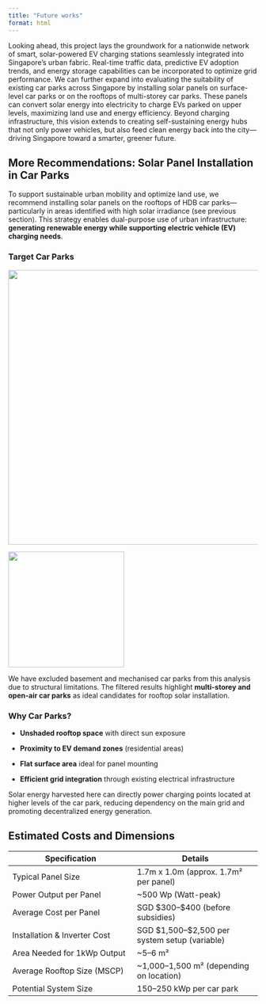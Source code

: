 ```yaml
---
title: "Future works"
format: html
---
```


Looking ahead, this project lays the groundwork for a nationwide network of smart, solar-powered EV charging stations seamlessly integrated into Singapore’s urban fabric. Real-time traffic data, predictive EV adoption trends, and energy storage capabilities can be incorporated to optimize grid performance. We can further expand into evaluating the suitability of existing car parks across Singapore by installing solar panels on surface-level car parks or on the rooftops of multi-storey car parks. These panels can convert solar energy into electricity to charge EVs parked on upper levels, maximizing land use and energy efficiency. Beyond charging infrastructure, this vision extends to creating self-sustaining energy hubs that not only power vehicles, but also feed clean energy back into the city—driving Singapore toward a smarter, greener future.

## More Recommendations: Solar Panel Installation in Car Parks

To support sustainable urban mobility and optimize land use, we recommend installing solar panels on the rooftops of HDB car parks—particularly in areas identified with high solar irradiance (see previous section). This strategy enables dual-purpose use of urban infrastructure: **generating renewable energy while supporting electric vehicle (EV) charging needs**.

### **Target Car Parks**

::: {layout-ncol="2"}
![](images/clipboard-2181096509.png){width="555"}

![](images/clipboard-1598341178.png){width="234"}
:::

We have excluded basement and mechanised car parks from this analysis due to structural limitations. The filtered results highlight **multi-storey and open-air car parks** as ideal candidates for rooftop solar installation.

### **Why Car Parks?**

-   **Unshaded rooftop space** with direct sun exposure

-   **Proximity to EV demand zones** (residential areas)

-   **Flat surface area** ideal for panel mounting

-   **Efficient grid integration** through existing electrical infrastructure

Solar energy harvested here can directly power charging points located at higher levels of the car park, reducing dependency on the main grid and promoting decentralized energy generation.

## Estimated Costs and Dimensions

| Specification | Details |
|----|----|
| Typical Panel Size | 1.7m x 1.0m (approx. 1.7m² per panel) |
| Power Output per Panel | \~500 Wp (Watt-peak) |
| Average Cost per Panel | SGD \$300–\$400 (before subsidies) |
| Installation & Inverter Cost | SGD \$1,500–\$2,500 per system setup (variable) |
| Area Needed for 1kWp Output | \~5–6 m² |
| Average Rooftop Size (MSCP) | \~1,000–1,500 m² (depending on location) |
| Potential System Size | 150–250 kWp per car park |
